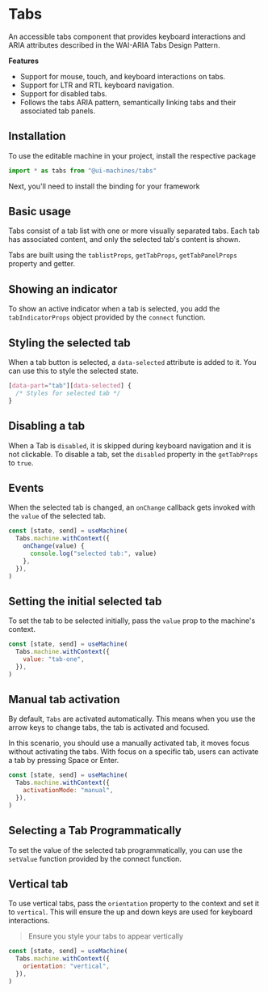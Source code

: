 # Tabs

An accessible tabs component that provides keyboard interactions and ARIA
attributes described in the WAI-ARIA Tabs Design Pattern.

<Showcase id="Tabs" />

**Features**

- Support for mouse, touch, and keyboard interactions on tabs.
- Support for LTR and RTL keyboard navigation.
- Support for disabled tabs.
- Follows the tabs ARIA pattern, semantically linking tabs and their associated
  tab panels.

## Installation

To use the editable machine in your project, install the respective package

<InstallSnippet package="@ui-machines/tabs" />

```jsx
import * as tabs from "@ui-machines/tabs"
```

Next, you'll need to install the binding for your framework

<CodeSnippet id="tabs/installation.mdx" />

## Basic usage

Tabs consist of a tab list with one or more visually separated tabs. Each tab
has associated content, and only the selected tab's content is shown.

Tabs are built using the `tablistProps`, `getTabProps`, `getTabPanelProps`
property and getter.

<CodeSnippet id="tabs/usage.mdx" />

## Showing an indicator

To show an active indicator when a tab is selected, you add the
`tabIndicatorProps` object provided by the `connect` function.

<CodeSnippet id="tabs/with-indicator.mdx" />

## Styling the selected tab

When a tab button is selected, a `data-selected` attribute is added to it. You
can use this to style the selected state.

```css
[data-part="tab"][data-selected] {
  /* Styles for selected tab */
}
```

## Disabling a tab

When a Tab is `disabled`, it is skipped during keyboard navigation and it is not
clickable. To disable a tab, set the `disabled` property in the `getTabProps` to
`true`.

<CodeSnippet id="tabs/disabling-tab.mdx" />

## Events

When the selected tab is changed, an `onChange` callback gets invoked with the
`value` of the selected tab.

```jsx
const [state, send] = useMachine(
  Tabs.machine.withContext({
    onChange(value) {
      console.log("selected tab:", value)
    },
  }),
)
```

## Setting the initial selected tab

To set the tab to be selected initially, pass the `value` prop to the machine's
context.

```jsx
const [state, send] = useMachine(
  Tabs.machine.withContext({
    value: "tab-one",
  }),
)
```

## Manual tab activation

By default, `Tabs` are activated automatically. This means when you use the
arrow keys to change tabs, the tab is activated and focused.

In this scenario, you should use a manually activated tab, it moves focus
without activating the tabs. With focus on a specific tab, users can activate a
tab by pressing Space or Enter.

```jsx
const [state, send] = useMachine(
  Tabs.machine.withContext({
    activationMode: "manual",
  }),
)
```

## Selecting a Tab Programmatically

To set the value of the selected tab programmatically, you can use the
`setValue` function provided by the connect function.

<CodeSnippet id="tabs/programmatic-control.mdx" />

## Vertical tab

To use vertical tabs, pass the `orientation` property to the context and set it
to `vertical`. This will ensure the up and down keys are used for keyboard
interactions.

> Ensure you style your tabs to appear vertically

```jsx
const [state, send] = useMachine(
  Tabs.machine.withContext({
    orientation: "vertical",
  }),
)
```
